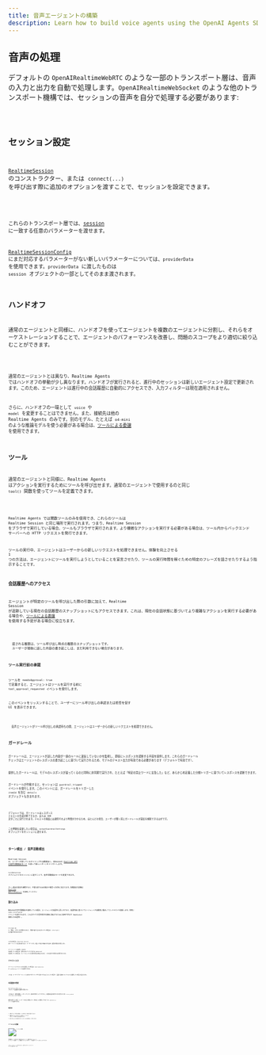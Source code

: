 ```yaml
---
title: 音声エージェントの構築
description: Learn how to build voice agents using the OpenAI Agents SDK, what features are available, how to architecture your application, and more.
---
```



## 音声の処理

デフォルトの `OpenAIRealtimeWebRTC` のような一部のトランスポート層は、音声の入力と出力を自動で処理します。`OpenAIRealtimeWebSocket` のような他のトランスポート機構では、セッションの音声を自分で処理する必要があります:

<Code lang="typescript" code={handleAudioExample} />

## セッション設定

[`RealtimeSession`](/openai-agents-js/openai/agents-realtime/classes/realtimesession/) のコンストラクター、または `connect(...)` を呼び出す際に追加のオプションを渡すことで、セッションを設定できます。

<Code lang="typescript" code={configureSessionExample} />

これらのトランスポート層では、[session](https://platform.openai.com/docs/api-reference/realtime-client-events/session/update) に一致する任意のパラメーターを渡せます。

[RealtimeSessionConfig](/openai-agents-js/openai/agents-realtime/type-aliases/realtimesessionconfig/) にまだ対応するパラメーターがない新しいパラメーターについては、`providerData` を使用できます。`providerData` に渡したものは `session` オブジェクトの一部としてそのまま渡されます。

## ハンドオフ

通常のエージェントと同様に、ハンドオフを使ってエージェントを複数のエージェントに分割し、それらをオーケストレーションすることで、エージェントのパフォーマンスを改善し、問題のスコープをより適切に絞り込むことができます。

<Code lang="typescript" code={multiAgentsExample} />

通常のエージェントとは異なり、Realtime Agents ではハンドオフの挙動が少し異なります。ハンドオフが実行されると、進行中のセッションは新しいエージェント設定で更新されます。このため、エージェントは進行中の会話履歴に自動的にアクセスでき、入力フィルターは現在適用されません。

さらに、ハンドオフの一環として `voice` や `model` を変更することはできません。また、接続先は他の Realtime Agents のみです。別のモデル、たとえば `o4-mini` のような推論モデルを使う必要がある場合は、[ツールによる委譲](#delegation-through-tools) を使用できます。

## ツール

通常のエージェントと同様に、Realtime Agents はアクションを実行するためにツールを呼び出せます。通常のエージェントで使用するのと同じ `tool()` 関数を使ってツールを定義できます。

<Code lang="typescript" code={defineToolExample} />

Realtime Agents では関数ツールのみを使用でき、これらのツールは Realtime Session と同じ場所で実行されます。つまり、Realtime Session をブラウザで実行している場合、ツールもブラウザで実行されます。より機微なアクションを実行する必要がある場合は、ツール内からバックエンド サーバーへの HTTP リクエストを発行できます。

ツールの実行中、エージェントはユーザーからの新しいリクエストを処理できません。体験を向上させる 1 つの方法は、エージェントにツールを実行しようとしていることを宣言させたり、ツールの実行時間を稼ぐための特定のフレーズを話させたりするよう指示することです。

### 会話履歴へのアクセス

エージェントが特定のツールを呼び出した際の引数に加えて、Realtime Session が追跡している現在の会話履歴のスナップショットにもアクセスできます。これは、現在の会話状態に基づいてより複雑なアクションを実行する必要がある場合や、[ツールによる委譲](#delegation-through-tools) を使用する予定がある場合に役立ちます。

<Code lang="typescript" code={toolHistoryExample} />

<Aside type="note">
  渡される履歴は、ツール呼び出し時点の履歴のスナップショットです。
  ユーザーが最後に話した内容の書き起こしは、まだ利用できない場合があります。
</Aside>

### ツール実行前の承認

ツールを `needsApproval: true` で定義すると、エージェントはツールを実行する前に `tool_approval_requested` イベントを発行します。

このイベントをリッスンすることで、ユーザーにツール呼び出しの承認または拒否を促す UI を表示できます。

<Code lang="typescript" code={toolApprovalEventExample} />

<Aside type="note">
  音声エージェントがツール呼び出しの承認待ちの間、エージェントはユーザーからの新しいリクエストを処理できません。
</Aside>

## ガードレール

ガードレールは、エージェントが話した内容が一連のルールに違反していないかを監視し、即座にレスポンスを遮断する手段を提供します。これらのガードレール チェックはエージェントのレスポンスの書き起こしに基づいて実行されるため、モデルのテキスト出力が有効である必要があります（デフォルトで有効です）。

提供したガードレールは、モデルのレスポンスが返ってくるのと同時に非同期で実行され、たとえば「特定の禁止ワードに言及した」など、あらかじめ定義した分類トリガーに基づいてレスポンスを遮断できます。

ガードレールが作動すると、セッションは `guardrail_tripped` イベントを発行します。このイベントには、ガードレールをトリガーした `itemId` を含む `details` オブジェクトも含まれます。

<Code lang="typescript" code={guardrailsExample} />

デフォルトでは、ガードレールはレスポンス テキストの生成が終了するか、または 100 文字ごとに実行されます。テキストの発話には通常それより時間がかかるため、ほとんどの場合、ユーザーが聞く前にガードレールが違反を検知できるはずです。

この挙動を変更したい場合は、`outputGuardrailSettings` オブジェクトをセッションに渡せます。

<Code lang="typescript" code={guardrailSettingsExample} />

## ターン検出 / 音声活動検出

Realtime Session は、ユーザーが話しているタイミングを自動検出し、組み込みの [Realtime API の音声活動検出モード](https://platform.openai.com/docs/guides/realtime-vad) を使って新しいターンをトリガーします。

`turnDetection` オブジェクトをセッションに渡すことで、音声活動検出モードを変更できます。

<Code lang="typescript" code={turnDetectionExample} />

ターン検出の設定を調整すると、不要な割り込みの較正や無音への対処に役立ちます。各種設定の詳細は [Realtime API ドキュメント](https://platform.openai.com/docs/guides/realtime-vad) を参照してください

## 割り込み

組み込みの音声活動検出を使用している場合、エージェントの発話中に話しかけると、発話内容に基づいてエージェントが自動的に検出してコンテキストを更新します。同時に `audio_interrupted` イベントも発行されます。これはすべての音声再生を即座に停止するために使用できます（WebSocket 接続にのみ適用）。

<Code lang="typescript" code={audioInterruptedExample} />

たとえば UI に「停止」ボタンを用意するなど、手動で割り込みを行いたい場合は、`interrupt()` を手動で呼び出せます:

<Code lang="typescript" code={sessionInterruptExample} />

いずれの場合も、Realtime Session はエージェントの生成の割り込み、ユーザーに対して話した内容の知識の切り詰め、履歴の更新を処理します。

エージェントへの接続に WebRTC を使用している場合は、音声出力もクリアされます。WebSocket を使用している場合は、キューに入っている音声の再生を停止するなど、これを自分で処理する必要があります。

## テキスト入力

エージェントにテキスト入力を送信したい場合は、`RealtimeSession` の `sendMessage` メソッドを使用できます。

これは、ユーザーがエージェントと両方のモダリティでやり取りできるようにしたい場合や、会話に追加のコンテキストを提供したい場合に役立ちます。

<Code lang="typescript" code={sendMessageExample} />

## 会話履歴の管理

`RealtimeSession` は、`history` プロパティで会話履歴を自動的に管理します:

これを使って、履歴を顧客にレンダリングしたり、追加の処理を行ったりできます。この履歴は会話の進行中に常に変化するため、`history_updated` イベントをリッスンできます。

履歴を変更したい場合（メッセージを完全に削除したり、書き起こしを更新したりなど）は、`updateHistory` メソッドを使用できます。

<Code lang="typescript" code={updateHistoryExample} />

### 制限事項

1. 現時点では、実行後に関数ツールの呼び出しを更新/変更できません
2. 履歴内のテキスト出力には、書き起こしとテキスト モダリティが有効である必要があります
3. 割り込みにより切り詰められたレスポンスには書き起こしがありません

## ツールによる委譲

![ツールによる委譲](https://cdn.openai.com/API/docs/diagram-speech-to-speech-agent-tools.png)

会話履歴とツール呼び出しを組み合わせることで、会話を別のバックエンド エージェントに委譲して、より複雑なアクションを実行し、その結果をユーザーに返すことができます。

<Code lang="typescript" code={delegationAgentExample} />

以下のコードはサーバー上で実行されます。この例では Next.js の Server Actions 経由で実行します。

<Code lang="typescript" code={serverAgentExample} />
